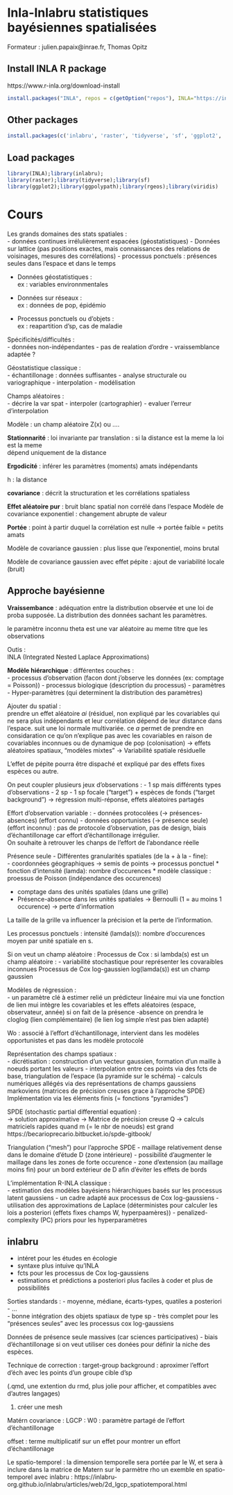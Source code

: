 # Inla-Inlabru statistiques bayésiennes spatialisées

Formateur : julien.papaix@inrae.fr, Thomas Opitz

## Install INLA R package

https://www.r-inla.org/download-install
```r
install.packages("INLA", repos = c(getOption("repos"), INLA="https://inla.r-inla-download.org/R/stable"), dep=TRUE)
```

## Other packages
```r
install.packages(c('inlabru', 'raster', 'tidyverse', 'sf', 'ggplot2', 'ggpolypath', 'rgeos', 'viridis'))

```

## Load packages
```r
library(INLA);library(inlabru);
library(raster);library(tidyverse);library(sf)
library(ggplot2);library(ggpolypath);library(rgeos);library(viridis)

```

# Cours

Les grands domaines des stats spatiales :   
- données continues irrélulièrement espacées (géostatistiques)
- Données sur lattice (pas positions exactes, mais connaissances des relations de voisinages, mesures des corrélations)
- processus ponctuels : présences seules dans l'espace et dans le temps

* Données géostatistiques :  
ex : variables environnmentales

* Données sur réseaux :  
ex : données de pop, épidémio

* Processus ponctuels ou d'objets :  
 ex : reapartition d'sp, cas de maladie
 
Spécificités/difficultés :  
 - données non-indépendantes
 -  pas de realation d'ordre
 - vraissemblance adaptée ?
 
 Géostatistique classique :  
 - échantillonage : données suffisantes 
 - analyse structurale ou variographique
 - interpolation
 - modélisation
 
 Champs aléatoires :  
 - décrire la var spat
 - interpoler (cartographier)
 - evaluer l'erreur d'interpolation
 
 Modèle :
 un champ aléatoire Z(x) ou ....  
 
 **Stationnarité** : loi invariante par translation : si la distance est la meme la loi est la meme  
 dépend uniquement de la distance  
 
 **Ergodicité** : inférer les paramètres (moments)
 amats indépendants  
 
 h : la distance  
 
 **covariance** : décrit la structuration et les corrélations spatialess  
 
 **Effet aléatoire pur** : bruit blanc spatial non corrélé dans l'espace
 Modèle de covariance exponentiel : changement abrupte de valeur  
 
 **Portée** : point à partir duquel la corrélation est nulle -> portée faible = petits amats  
 
 Modèle de covariance gaussien : plus lisse que l'exponentiel, moins brutal  
 
 Modèle de covariance gaussien avec effet pépite : ajout de variabilité locale (bruit)  
 
## Approche bayésienne 
 

**Vraissembance** : adéquation entre la distribution observée et une loi de proba supposée. La distribution des données sachant les paramètres.  

le paramètre inconnu theta est une var aléatoire au meme titre que les observations  

 Outis :  
 INLA (Integrated Nested Laplace Approximations)  
 
 **Modèle hiérarchique** : différentes couches :  
 - processus d'observation (facon dont j'observe les données (ex: comptage = Poisson))
 - processus biologique (description du processus)
 - paramètres
 - Hyper-paramètres (qui determinent la distribution des paramètres)  
 
 
Ajouter du spatial :  
prendre un effet aléatoire *ai* (résiduel, non expliqué par les covariables qui ne sera plus indépendants et leur corrélation dépend de leur distance dans l'espace. suit une loi normale multivariée.
ce *a* permet de prendre en considaration ce qu'on n'explique pas avec les covariables en raison de covariables inconnues ou de dynamique de pop (colonisation)
-> effets aléatoires spatiaux, "modèles mixtes"
-> Variabilité spatiale résiduelle

L'effet de pépite pourra être dispaché et expliqué par des effets fixes espèces ou autre.  


On peut coupler plusieurs jeux d'observations :
- 1 sp mais différents types d'observations
- 2 sp
- 1 sp focale ("target") + espèces de fonds ("target background")
-> régression multi-réponse, effets aléatoires partagés

Effort d'observation variable :
- données protocolées (-> présences-absences) (effort connu)
- données opportunistes (-> présence seule) (effort inconnu) :
pas de protocole d'observation, pas de design, biais d'échantillonage car effort d'échantillonage irrégulier.  
On souhaite à retrouver les chanps de l'effort de l'abondance réelle

Présence seule - Différentes granularités spatiales (de la + à la - fine):  
- coordonnées géographiques -> semis de points -> processus ponctuel
   * fonction d'intensité (lamda): nombre d'occurences
   * modèle classique : proessus de Poisson (indépendance des occurences)
   
- comptage dans des unités spatiales (dans une grille)
- Présence-absence dans les unités spatiales -> Bernoulli (1 = au moins 1 occurence) -> perte d'information

La taille de la grille va influencer la précision et la perte de l'information.  

Les processus ponctuels :
intensité (lamda(s)): nombre d'occurences moyen par unité spatiale en s.

Si on veut un champ aléatoire :
Processus de Cox : si lambda(s) est un champ aléatoire :
- variabilité stochastique pour représenter les covaraibles inconnues
Processus de Cox log-gaussien log(lamda(s)) est un champ gaussien

Modèles de régression :  
- un paramètre clé à estimer relié un prédicteur linéaire mui via une fonction de lien
mui intègre les covariables et les effets aléatoires (espace, observateur, année)
si on fait de la présence -absence on prendra le cloglog (lien complémentaire) (le lien log simple n'est pas bien adapté)


Wo : associé à l'effort d'échantillonage, intervient dans les modèles opportunistes et pas dans les modèle protocolé

Représentation des champs spatiaux :  
- dicrétisation : construction d'un vecteur gaussien, formation d'un maille à noeuds portant les valeurs
- interpolation entre ces points via des fcts de base, triangulation de l'espace (la pyramide sur le schéma)
- calculs numériques allégés via des représentations de champs gaussiens markoviens (matrices de précision creuses grace à l'approche SPDE)
Implémentation via les éléments finis (= fonctions "pyramides")

SPDE (stochastic partial differential equation) :  
-> solution approximative
-> Matrice de précision creuse Q
-> calculs matriciels rapides quand m (= le nbr de noeuds) est grand
https://becarioprecario.bitbucket.io/spde-gitbook/

Triangulation ("mesh") pour l'approche SPDE
- maillage relativement dense dans le domaine d'étude D (zone intérieure)
- possibilité d'augmenter le maillage dans les zones de forte occurence
- zone d'extension (au maillage moins fin) pour un bord extérieur de D afin d'éviter les effets de bords

L'implémentation R-INLA classique :  
- estimation des modèles bayésiens hiérarchiques basés sur les processus latent gaussiens
- un cadre adapté aux processus de Cox log-gaussiens
- utilisation des approximations de Laplace (déterministes pour calculer les lois a posteriori (effets fixes champs W, hyperpaamères))
- penalized-complexity (PC) priors pour les hyperparamètres

## inlabru
- intéret pour les études en écologie
- syntaxe plus intuive qu'INLA
- fcts pour les processus de Cox log-gaussiens
- estimations et prédictions a posteriori plus faciles à coder et plus de possibilités  

Sorties standards :
- moyenne, médiane, écarts-types, quatiles a posteriori
- ...  
- bonne intégration des objets spatiaux de type sp
- très complet pour les "présences seules" avec les processus cox log-gaussiens

Données de présence seule massives (car sciences participatives)
- biais d'échantillonage si on veut utiliser ces donées pour définir la niche des espèces.

Technique de correction : target-group background : aproximer l'effort d'éch avec les points d'un groupe cible d'sp

   
(.qmd, une extention du rmd, plus jolie pour afficher, et compatibles avec d'autres langages)

1) créer une mesh

Matérn covariance : 
LGCP :
W0 : paramètre partagé de l'effort d'échantillonage

offset : terme multiplicatif sur un effet pour montrer un effort d'échantillonage

Le spatio-temporel :
la dimension temporelle sera portée par le W, et sera à inclure dans la matrice de Matern sur le parmètre rho
un exemble en spatio-temporel avec inlabru : https://inlabru-org.github.io/inlabru/articles/web/2d_lgcp_spatiotemporal.html
 
 
 
 
 
 
 
 
